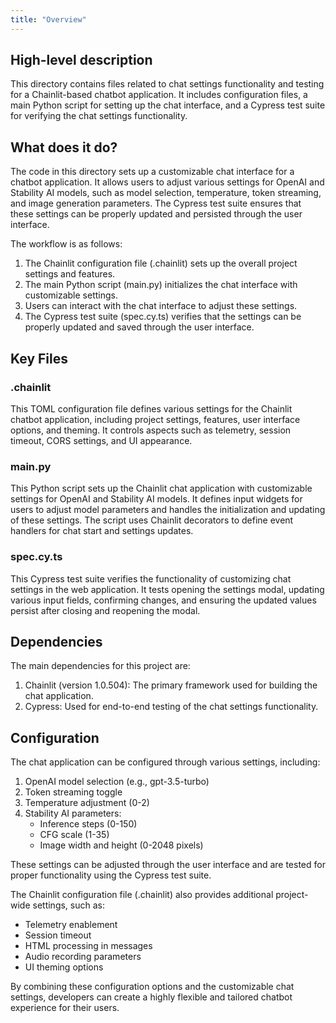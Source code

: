 ```yaml
---
title: "Overview"
---
```


## High-level description
This directory contains files related to chat settings functionality and testing for a Chainlit-based chatbot application. It includes configuration files, a main Python script for setting up the chat interface, and a Cypress test suite for verifying the chat settings functionality.

## What does it do?
The code in this directory sets up a customizable chat interface for a chatbot application. It allows users to adjust various settings for OpenAI and Stability AI models, such as model selection, temperature, token streaming, and image generation parameters. The Cypress test suite ensures that these settings can be properly updated and persisted through the user interface.

The workflow is as follows:
1. The Chainlit configuration file (.chainlit) sets up the overall project settings and features.
2. The main Python script (main.py) initializes the chat interface with customizable settings.
3. Users can interact with the chat interface to adjust these settings.
4. The Cypress test suite (spec.cy.ts) verifies that the settings can be properly updated and saved through the user interface.

## Key Files

### .chainlit
This TOML configuration file defines various settings for the Chainlit chatbot application, including project settings, features, user interface options, and theming. It controls aspects such as telemetry, session timeout, CORS settings, and UI appearance.

### main.py
This Python script sets up the Chainlit chat application with customizable settings for OpenAI and Stability AI models. It defines input widgets for users to adjust model parameters and handles the initialization and updating of these settings. The script uses Chainlit decorators to define event handlers for chat start and settings updates.

### spec.cy.ts
This Cypress test suite verifies the functionality of customizing chat settings in the web application. It tests opening the settings modal, updating various input fields, confirming changes, and ensuring the updated values persist after closing and reopening the modal.

## Dependencies
The main dependencies for this project are:

1. Chainlit (version 1.0.504): The primary framework used for building the chat application.
2. Cypress: Used for end-to-end testing of the chat settings functionality.

## Configuration
The chat application can be configured through various settings, including:

1. OpenAI model selection (e.g., gpt-3.5-turbo)
2. Token streaming toggle
3. Temperature adjustment (0-2)
4. Stability AI parameters:
   - Inference steps (0-150)
   - CFG scale (1-35)
   - Image width and height (0-2048 pixels)

These settings can be adjusted through the user interface and are tested for proper functionality using the Cypress test suite.

The Chainlit configuration file (.chainlit) also provides additional project-wide settings, such as:

- Telemetry enablement
- Session timeout
- HTML processing in messages
- Audio recording parameters
- UI theming options

By combining these configuration options and the customizable chat settings, developers can create a highly flexible and tailored chatbot experience for their users.
